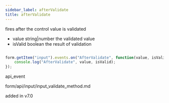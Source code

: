 ```yaml
---
sidebar_label: afterValidate
title: afterValidate
---
```



          


<Short>
 fires after the control value is validated
 


</Short>



- value       string|number  the validated value
- isValid     boolean     the result of validation


~~~js

form.getItem("input").events.on("AfterValidate", function(value, isValid) {
    console.log("AfterValidate", value, isValid);
});


~~~
 api_event

<Descr>



</Descr>


 form/api/input/input_validate_method.md

 added in v7.0
